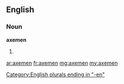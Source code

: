 ==English==

===Noun===
'''axemen'''

# {{plural of|[[axeman]]}}

[[Category:English plurals ending in "-en"]]

[[ar:axemen]]
[[fr:axemen]]
[[mg:axemen]]
[[my:axemen]]